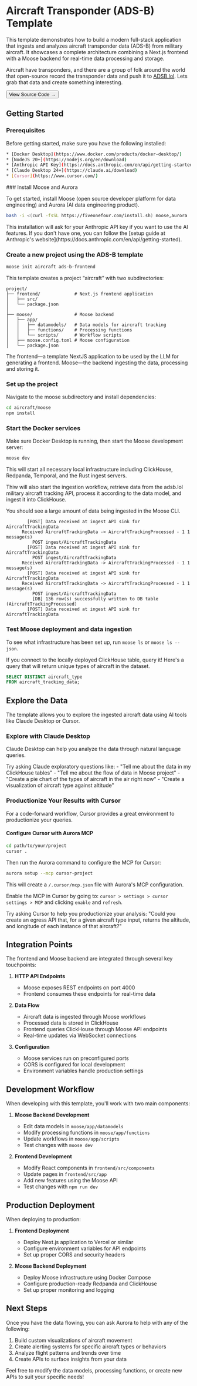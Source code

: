 
# Aircraft Transponder (ADS-B) Template

This template demonstrates how to build a modern full-stack application that ingests and analyzes aircraft transponder data (ADS-B) from military aircraft. It showcases a complete architecture combining a Next.js frontend with a Moose backend for real-time data processing and storage.

Aircraft have transponders, and there are a group of folk around the world that open-source record the transponder data and push it to [ADSB.lol](https://adsb.lol/). Lets grab that data and create something interesting.

<Link href="https://github.com/514-labs/moose/tree/main/templates/ads-b-frontend">
  <Button variant="outline">View Source Code →</Button>
</Link>

## Getting Started

### Prerequisites

Before getting started, make sure you have the following installed:

```bash filename="Requirements" copy
* [Docker Desktop](https://www.docker.com/products/docker-desktop/)  
* [NodeJS 20+](https://nodejs.org/en/download)  
* [Anthropic API Key](https://docs.anthropic.com/en/api/getting-started)  
* [Claude Desktop 24+](https://claude.ai/download)  
* [Cursor](https://www.cursor.com/)
```

<Steps>
### Install Moose and Aurora

To get started, install Moose (open source developer platform for data engineering) and Aurora (AI data engineering product).

```bash filename="terminal" copy
bash -i <(curl -fsSL https://fiveonefour.com/install.sh) moose,aurora
```

<Callout type="info" title="Anthropic API Key">
This installation will ask for your Anthropic API key if you want to use the AI features. If you don't have one, you can follow the [setup guide at Anthropic's website](https://docs.anthropic.com/en/api/getting-started).
</Callout>

### Create a new project using the ADS-B template

```bash filename="terminal" copy
moose init aircraft ads-b-frontend
```

This template creates a project “aircraft” with two subdirectories:

```
project/
├── frontend/             # Next.js frontend application
│   ├── src/
│   └── package.json
│
├── moose/                # Moose backend
│   ├── app/
│   │   ├── datamodels/   # Data models for aircraft tracking
│   │   ├── functions/    # Processing functions
│   │   └── scripts/      # Workflow scripts
│   ├── moose.config.toml # Moose configuration
│   └── package.json
```

The frontend—a template NextJS application to be used by the LLM for generating a frontend. Moose—the backend ingesting the data, processing and storing it. 

### Set up the project

Navigate to the moose subdirectory and install dependencies:

```bash filename="terminal" copy
cd aircraft/moose
npm install
```

### Start the Docker services

Make sure Docker Desktop is running, then start the Moose development server:

```bash filename="terminal" copy
moose dev
```

This will start all necessary local infrastructure including ClickHouse, Redpanda, Temporal, and the Rust ingest servers.

Thiw will also start the ingestion workflow, retrieve data from the adsb.lol military aircraft tracking API, process it according to the data model, and ingest it into ClickHouse.

You should see a large amount of data being ingested in the Moose CLI.

```
        [POST] Data received at ingest API sink for AircraftTrackingData
      Received AircraftTrackingData -> AircraftTrackingProcessed - 1 1 message(s)
          POST ingest/AircraftTrackingData
        [POST] Data received at ingest API sink for AircraftTrackingData
          POST ingest/AircraftTrackingData
      Received AircraftTrackingData -> AircraftTrackingProcessed - 1 1 message(s)
        [POST] Data received at ingest API sink for AircraftTrackingData
      Received AircraftTrackingData -> AircraftTrackingProcessed - 1 1 message(s)
          POST ingest/AircraftTrackingData
          [DB] 136 row(s) successfully written to DB table (AircraftTrackingProcessed)
        [POST] Data received at ingest API sink for AircraftTrackingData
```

### Test Moose deployment and data ingestion

To see what infrastructure has been set up, run `moose ls` or `moose ls --json`.

If you connect to the locally deployed ClickHouse table, query it! Here's a query that will return unique types of aircraft in the dataset.

```SQL
SELECT DISTINCT aircraft_type
FROM aircraft_tracking_data;
```


</Steps>

## Explore the Data

The template allows you to explore the ingested aircraft data using AI tools like Claude Desktop or Cursor.

### Explore with Claude Desktop

Claude Desktop can help you analyze the data through natural language queries.

<Callout type="info" title="Example Questions for Claude">
Try asking Claude exploratory questions like:
- "Tell me about the data in my ClickHouse tables"
- "Tell me about the flow of data in Moose project"
- "Create a pie chart of the types of aircraft in the air right now"
- "Create a visualization of aircraft type against altitude"
</Callout>

### Productionize Your Results with Cursor

For a code-forward workflow, Cursor provides a great environment to productionize your queries.

#### Configure Cursor with Aurora MCP

```bash filename="terminal" copy
cd path/to/your/project
cursor .
```

Then run the Aurora command to configure the MCP for Cursor:

```bash filename="terminal" copy
aurora setup --mcp cursor-project
```

This will create a `/.cursor/mcp.json` file with Aurora's MCP configuration.

Enable the MCP in Cursor by going to:
`cursor > settings > cursor settings > MCP` and clicking `enable` and `refresh`.

<Callout type="info" title="Example Question for Cursor">
Try asking Cursor to help you productionize your analysis:
"Could you create an egress API that, for a given aircraft type input, returns the altitude, and longitude of each instance of that aircraft?"
</Callout>



## Integration Points

The frontend and Moose backend are integrated through several key touchpoints:

1. **HTTP API Endpoints**
   - Moose exposes REST endpoints on port 4000
   - Frontend consumes these endpoints for real-time data

2. **Data Flow**
   - Aircraft data is ingested through Moose workflows
   - Processed data is stored in ClickHouse
   - Frontend queries ClickHouse through Moose API endpoints
   - Real-time updates via WebSocket connections

3. **Configuration**
   - Moose services run on preconfigured ports
   - CORS is configured for local development
   - Environment variables handle production settings

## Development Workflow

When developing with this template, you'll work with two main components:

1. **Moose Backend Development**
   - Edit data models in `moose/app/datamodels`
   - Modify processing functions in `moose/app/functions`
   - Update workflows in `moose/app/scripts`
   - Test changes with `moose dev`

2. **Frontend Development**
   - Modify React components in `frontend/src/components`
   - Update pages in `frontend/src/app`
   - Add new features using the Moose API
   - Test changes with `npm run dev`

## Production Deployment

When deploying to production:

1. **Frontend Deployment**
   - Deploy Next.js application to Vercel or similar
   - Configure environment variables for API endpoints
   - Set up proper CORS and security headers

2. **Moose Backend Deployment**
   - Deploy Moose infrastructure using Docker Compose
   - Configure production-ready Redpanda and ClickHouse
   - Set up proper monitoring and logging

## Next Steps

Once you have the data flowing, you can ask Aurora to help with any of the following:

1. Build custom visualizations of aircraft movement
2. Create alerting systems for specific aircraft types or behaviors
3. Analyze flight patterns and trends over time
4. Create APIs to surface insights from your data

Feel free to modify the data models, processing functions, or create new APIs to suit your specific needs!

